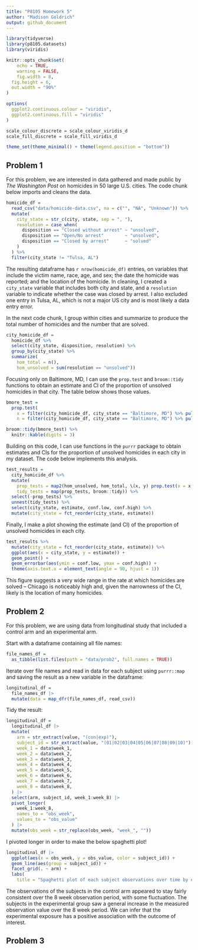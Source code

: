 ```yaml
---
title: "P8105 Homework 5"
author: "Madison Goldrich"
output: github_document
---
```


```r
library(tidyverse)
library(p8105.datasets)
library(viridis)

knitr::opts_chunk$set(
	echo = TRUE,
	warning = FALSE,
	fig.width = 8, 
  fig.height = 6,
  out.width = "90%"
)

options(
  ggplot2.continuous.colour = "viridis",
  ggplot2.continuous.fill = "viridis"
)

scale_colour_discrete = scale_colour_viridis_d
scale_fill_discrete = scale_fill_viridis_d

theme_set(theme_minimal() + theme(legend.position = "bottom"))
```

## Problem 1

For this problem, we are interested in data gathered and made public by _The Washington Post_ on homicides in 50 large U.S. cities. The code chunk below imports and cleans the data.

```r
homicide_df = 
  read_csv("data/homicide-data.csv", na = c("", "NA", "Unknown")) %>%
  mutate(
    city_state = str_c(city, state, sep = ", "),
    resolution = case_when(
      disposition == "Closed without arrest" ~ "unsolved",
      disposition == "Open/No arrest"        ~ "unsolved",
      disposition == "Closed by arrest"      ~ "solved"
    )
  ) %>% 
  filter(city_state != "Tulsa, AL") 
```

The resulting dataframe has `r nrow(homicide_df)` entries, on variables that include the victim name, race, age, and sex; the date the homicide was reported; and the location of the homicide. In cleaning, I created a `city_state` variable that includes both city and state, and a `resolution` variable to indicate whether the case was closed by arrest. I also excluded one entry in Tulsa, AL, which is not a major US city and is most likely a data entry error. 

In the next code chunk, I group within cities and summarize to produce the total number of homicides and the number that are solved. 

```r
city_homicide_df = 
  homicide_df %>% 
  select(city_state, disposition, resolution) %>% 
  group_by(city_state) %>% 
  summarize(
    hom_total = n(),
    hom_unsolved = sum(resolution == "unsolved"))
```

Focusing only on Baltimore, MD, I can use the `prop.test` and `broom::tidy` functions to obtain an estimate and CI of the proportion of unsolved homicides in that city. The table below shows those values.

```r
bmore_test = 
  prop.test(
    x = filter(city_homicide_df, city_state == "Baltimore, MD") %>% pull(hom_unsolved),
    n = filter(city_homicide_df, city_state == "Baltimore, MD") %>% pull(hom_total)) 

broom::tidy(bmore_test) %>% 
  knitr::kable(digits = 3)
```

Building on this code, I can use functions in the `purrr` package to obtain estimates and CIs for the proportion of unsolved homicides in each city in my dataset. The code below implements this analysis. 

```r
test_results = 
  city_homicide_df %>% 
  mutate(
    prop_tests = map2(hom_unsolved, hom_total, \(x, y) prop.test(x = x, n = y)),
    tidy_tests = map(prop_tests, broom::tidy)) %>% 
  select(-prop_tests) %>% 
  unnest(tidy_tests) %>% 
  select(city_state, estimate, conf.low, conf.high) %>% 
  mutate(city_state = fct_reorder(city_state, estimate))
```

Finally, I make a plot showing the estimate (and CI) of the proportion of unsolved homicides in each city.

```r
test_results %>% 
  mutate(city_state = fct_reorder(city_state, estimate)) %>% 
  ggplot(aes(x = city_state, y = estimate)) + 
  geom_point() + 
  geom_errorbar(aes(ymin = conf.low, ymax = conf.high)) + 
  theme(axis.text.x = element_text(angle = 90, hjust = 1))
```

This figure suggests a very wide range in the rate at which homicides are solved -- Chicago is noticeably high and, given the narrowness of the CI, likely is the location of many homicides. 


## Problem 2

For this problem, we are using data from longitudinal study that included a control arm and an experimental arm.

Start with a dataframe containing all file names:

```r
file_names_df =
  as_tibble(list.files(path = "data/prob2", full.names = TRUE))
```

Iterate over file names and read in data for each subject using `purrr::map` and saving the result as a new variable in the dataframe:

```r
longitudinal_df =
  file_names_df |> 
  mutate(data = map_dfr(file_names_df, read_csv))
```

Tidy the result:

```r
longitudinal_df =
  longitudinal_df |> 
  mutate(
    arm = str_extract(value, "(con|exp)"),
    subject_id = str_extract(value, "(01|02|03|04|05|06|07|08|09|10)"),
    week_1 = data$week_1,
    week_2 = data$week_2,
    week_3 = data$week_3,
    week_4 = data$week_4,
    week_5 = data$week_5,
    week_6 = data$week_6,
    week_7 = data$week_7,
    week_8 = data$week_8,
  ) |> 
  select(arm, subject_id, week_1:week_8) |> 
  pivot_longer(
    week_1:week_8,
    names_to = "obs_week",
    values_to = "obs_value"
  ) |> 
  mutate(obs_week = str_replace(obs_week, "week_", ""))
```

I pivoted longer in order to make the below spaghetti plot!

```r
longitudinal_df |> 
  ggplot(aes(x = obs_week, y = obs_value, color = subject_id)) +
  geom_line(aes(group = subject_id)) +
  facet_grid(. ~ arm) +
  labs(
    title = "Spaghetti plot of each subject observations over time by experimental arm")
```

The observations of the subjects in the control arm appeared to stay fairly consistent over the 8 week observation period, with some fluctuation. The subjects in the experimental group saw a general increase in the measured observation value over the 8 week period. We can infer that the experimental exposure has a positive association with the outcome of interest.


## Problem 3

